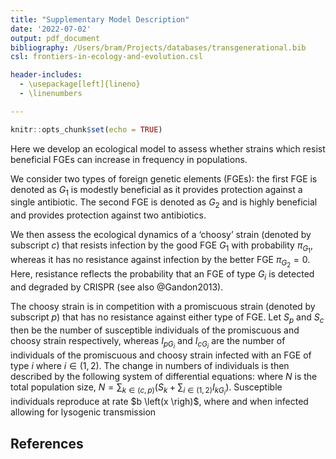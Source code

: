```yaml
---
title: "Supplementary Model Description"
date: '2022-07-02'
output: pdf_document
bibliography: /Users/bram/Projects/databases/transgenerational.bib
csl: frontiers-in-ecology-and-evolution.csl

header-includes:
  - \usepackage[left]{lineno}
  - \linenumbers

---
```


```r
knitr::opts_chunk$set(echo = TRUE)
```

Here we develop an ecological model to assess whether strains which resist beneficial FGEs can increase in frequency in populations. 

We consider two types of foreign genetic elements (FGEs): the first FGE is denoted as $G_{1}$ is modestly beneficial as it provides protection against a single antibiotic. The second FGE is denoted as $G_{2}$ and is highly beneficial and provides protection against two antibiotics. 

We then assess the ecological dynamics of a 'choosy' strain (denoted by subscript $c$) that resists infection by the good FGE $G_{1}$ with probability $\pi_{G_{1}}$, whereas it has no resistance against infection by the better FGE $\pi_{G_{2}} = 0$. Here, resistance reflects the probability that an FGE of type $G_{i}$ is detected and degraded by CRISPR (see also @Gandon2013).

The choosy strain is in competition with a promiscuous strain (denoted by subscript $p$) that has no resistance against either type of FGE. Let $S_{p}$ and $S_{c}$ then be the number of susceptible individuals of the promiscuous and choosy strain respectively, whereas $I_{pG_{i}}$ and $I_{cG_{i}}$ are the number of individuals of the promiscuous and choosy strain infected with an FGE of type $i$ where $i \in (1,2)$. The change in numbers of individuals is then described by the following system of differential equations:
\begin{align}
\frac{\mathrm{d}S_{c}}{\mathrm{d}t} &= b \left ( \pi_{G_{1}} \right ) \left(1 - \kappa N \right ) S_{c} + \gamma_{G_{1}} I_{G_{1}} + \gamma_{G_{2}} I_{G_{2}} - \left [ d + 
  \left (1-\pi_{G_{1}} \right ) \psi_{G_{1}} + \psi_{G_{2}} \right ] S_{c} \\
  %
\frac{\mathrm{d}S_{p}}{\mathrm{d}t} &= b \left (0 \right ) \left(1 - \kappa N \right ) S_{p} + \gamma_{G_{1}} I_{G_{1}} + \gamma_{G_{2}} I_{G_{2}} - \left [ d + \psi_{G_{1}} + \psi_{G_{2}} \right ] S_{p} \\
  %
\frac{\mathrm{d}I_{p G_{i}}}{\mathrm{d}t} &= b_{G_{i}} \left ( 1 - \kappa N \right ) I_{p G_{i}} + \psi_{G_{i}} S_{p} - \left [ d_{G_{i}} + \gamma_{G_{i}} \right ] I_{G_{i}} \\
%
\frac{\mathrm{d}I_{c G_{1}}}{\mathrm{d}t} &= b_{G_{1}} \left ( 1 - \kappa N \right ) I_{c G_{1}} + \left ( 1 - \pi_{G_{1}}\right ) \psi_{G_{2}} S_{c} - \left [ d_{G_{1}} + \gamma_{G_{1}} \right ] I_{c G_{1}} \\
%
\frac{\mathrm{d}I_{G_{1}G_{2}}}{\mathrm{d}t} &= b_{G_{1}G_{2}} \left ( 1 - \kappa N \right ) + \sigma \left [ \left( 1 - \pi_{G_{1}} \right ) \psi_{G_{1}} I_{G_{2}} + \psi_{G_{2}} I_{G_{1}} \right ] - \left [ d_{G_{1}G_{2}} + \gamma_{G_{1}} + \gamma_{G_{2}} \right ] I_{G_{1}G_{2}} 
\end{align}
where $N$ is the total population size, $N = \sum_{k \in (c,p)} \left ( S_{k} + \sum_{i \in (1,2)} I_{k G_{i}} \right )$. Susceptible individuals reproduce at rate $b \left(x \righ)$, where
\begin{align}
b_{y} \left( x \right ) = 
\end{align}
and when infected  allowing for lysogenic transmission
 
## References
